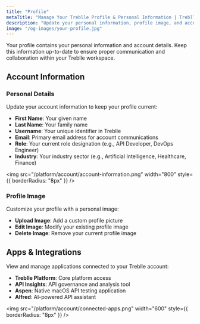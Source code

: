 ```yaml
---
title: "Profile"
metaTitle: "Manage Your Treblle Profile & Personal Information | Treblle Docs"
description: "Update your personal information, profile image, and account details in Treblle. Keep your profile current with the latest contact information and professional details."
image: "/og-images/your-profile.jpg"
---
```


Your profile contains your personal information and account details. Keep this information up-to-date to ensure proper communication and collaboration within your Treblle workspace.

## Account Information

### Personal Details

Update your account information to keep your profile current:

- **First Name**: Your given name
- **Last Name**: Your family name  
- **Username**: Your unique identifier in Treblle
- **Email**: Primary email address for account communications
- **Role**: Your current role designation (e.g., API Developer, DevOps Engineer)
- **Industry**: Your industry sector (e.g., Artificial Intelligence, Healthcare, Finance)

<img
  src="/platform/account/account-information.png"
  width="800"
  style={{ borderRadius: "8px" }}
/>

### Profile Image

Customize your profile with a personal image:

- **Upload Image**: Add a custom profile picture
- **Edit Image**: Modify your existing profile image
- **Delete Image**: Remove your current profile image

## Apps & Integrations

View and manage applications connected to your Treblle account:

- **Treblle Platform**: Core platform access
- **API Insights**: API governance and analysis tool
- **Aspen**: Native macOS API testing application
- **Alfred**: AI-powered API assistant

<img
  src="/platform/account/connected-apps.png"
  width="600"
  style={{ borderRadius: "8px" }}
/>